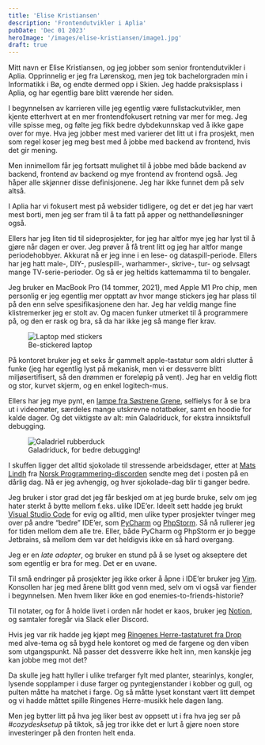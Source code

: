 ```yaml
---
title: 'Elise Kristiansen'
description: 'Frontendutvikler i Aplia'
pubDate: 'Dec 01 2023'
heroImage: '/images/elise-kristiansen/image1.jpg'
draft: true
---
```







<Question1/>

Mitt navn er Elise Kristiansen, og jeg jobber som senior frontendutvikler i Aplia. Opprinnelig er jeg fra Lørenskog, men jeg tok bachelorgraden min i Informatikk i Bø, og endte dermed opp i Skien. Jeg hadde praksisplass i Aplia, og har egentlig bare blitt værende her siden.

I begynnelsen av karrieren ville jeg egentlig være fullstackutvikler, men kjente etterhvert at en mer frontendfokusert retning var mer for meg. Jeg ville spisse meg, og følte jeg fikk bedre dybdekunnskap ved å ikke gape over for mye. Hva jeg jobber mest med varierer det litt ut i fra prosjekt, men som regel koser jeg meg best med å jobbe med backend av frontend, hvis det gir mening.

Men innimellom får jeg fortsatt mulighet til å jobbe med både backend av backend, frontend av backend og mye frontend av frontend også. Jeg håper alle skjønner disse definisjonene. Jeg har ikke funnet dem på selv altså.

I Aplia har vi fokusert mest på websider tidligere, og det er det jeg har vært mest borti, men jeg ser fram til å ta fatt på apper og netthandelløsninger også.

Ellers har jeg liten tid til sideprosjekter, for jeg har altfor mye jeg har lyst til å gjøre når dagen er over. Jeg prøver å få trent litt og jeg har altfor mange periodehobbyer. Akkurat nå er jeg inne i en lese- og dataspill-periode. Ellers har jeg hatt male-, DIY-, puslespill-, warhammer-, skrive-, tur- og selvsagt mange TV-serie-perioder. Og så er jeg heltids kattemamma til to bengaler.


<Question2/>

Jeg bruker en MacBook Pro (14 tommer, 2021), med Apple M1 Pro chip, men personlig er jeg egentlig mer opptatt av hvor mange stickers jeg har plass til på den enn selve spesifikasjonene den har. Jeg har veldig mange fine klistremerker jeg er stolt av. Og macen funker utmerket til å programmere på, og den er rask og bra, så da har ikke jeg så mange fler krav.

<figure>
    <img src="/images/elise-kristiansen/image3.jpg" alt="Laptop med stickers"/>
    <figcaption>
        Be-stickered laptop
    </figcaption>
</figure>

På kontoret bruker jeg et seks år gammelt apple-tastatur som aldri slutter å funke (jeg har egentlig lyst på mekanisk, men vi er dessverre blitt miljøsertifisert, så den drømmen er foreløpig på vent). Jeg har en veldig flott og stor, kurvet skjerm, og en enkel logitech-mus.

Ellers har jeg mye pynt, en [lampe fra Søstrene Grene](https://sostrenegrene.com/no/produkter/bolig/interior/lamper-c-8328), selfielys for å se bra ut i videomøter, særdeles mange utskrevne notatbøker, samt en hoodie for kalde dager. Og det viktigste av alt: min Galadriduck, for ekstra innsiktsfull debugging.

<figure>
    <img src="/images/elise-kristiansen/image2.jpg" alt="Galadriel rubberduck"/>
    <figcaption>
        Galadriduck, for bedre debugging!
    </figcaption>
</figure>

I skuffen ligger det alltid sjokolade til stressende arbeidsdager, etter at [Mats Lindh](https://mineverktoy.com/mats-lindh/) fra [Norsk Programmering-discorden](https://norskprogrammering.no/) sendte meg det i posten på en dårlig dag. Nå er jeg avhengig, og hver sjokolade-dag blir ti ganger bedre.


<Question3/>

Jeg bruker i stor grad det jeg får beskjed om at jeg burde bruke, selv om jeg hater sterkt å bytte mellom f.eks. ulike IDE’er.
Ideelt sett hadde jeg brukt [Visual Studio Code](https://code.visualstudio.com/) for evig og alltid, men ulike typer prosjekter tvinger meg over på andre “bedre” IDE’er,
som [PyCharm](https://www.jetbrains.com/pycharm/) og [PhpStorm](https://www.jetbrains.com/pycharm/). Så nå rullerer jeg for tiden mellom dem alle tre. Eller, både PyCharm og PhpStorm er jo begge Jetbrains, så mellom dem var det heldigvis ikke en så hard overgang.

Jeg er en <em>late adopter</em>, og bruker en stund på å se lyset og akseptere det som egentlig er bra for meg. Det er en uvane.

Til små endringer på prosjekter jeg ikke orker å åpne i IDE’er bruker jeg [Vim](https://www.vim.org/). Konsollen har jeg med årene blitt god venn med, selv om vi også var fiender i begynnelsen. Men hvem liker ikke en god enemies-to-friends-historie?

Til notater, og for å holde livet i orden når hodet er kaos, bruker jeg [Notion](https://www.notion.so/), og samtaler foregår via Slack eller Discord.


<Question4/>

Hvis jeg var rik hadde jeg kjøpt meg [Ringenes Herre-tastaturet fra Drop](https://drop.com/buy/drop-the-lord-of-the-rings-elvish-keyboard) med alve-tema og så bygd hele kontoret og med de fargene og den viben som utgangspunkt. Nå passer det dessverre ikke helt inn, men kanskje jeg kan jobbe meg mot det?

Da skulle jeg hatt hyller i ulike trefarger fylt med planter, stearinlys, kongler, lysende sopplamper i duse farger og pyntegjenstander i kobber og gull, og pulten måtte ha matchet
i farge. Og så måtte lyset konstant vært litt dempet og vi hadde måttet spille Ringenes Herre-musikk hele dagen lang.

Men jeg bytter litt på hva jeg liker best av oppsett ut i fra hva jeg ser på <em>#cozydesksetup</em> på tiktok, så jeg tror ikke det er lurt å gjøre noen store investeringer på den fronten helt enda.